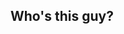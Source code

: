 
## Who's this guy?

<PersonList>
  <Person avatar={matt} 
    name="Matt Schroeder" 
    linkedin="matthewschroeder3"
    github="msschroe3"
    title="Senior Consultant, Object Partners" 
    key="matt" />
</PersonList>
